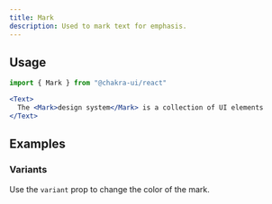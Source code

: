 ```yaml
---
title: Mark
description: Used to mark text for emphasis.
---
```


<ExampleTabs name="mark-basic" />

## Usage

```js
import { Mark } from "@chakra-ui/react"
```

```jsx
<Text>
  The <Mark>design system</Mark> is a collection of UI elements
</Text>
```

## Examples

### Variants

Use the `variant` prop to change the color of the mark.

<Example name="mark-with-variants" />
